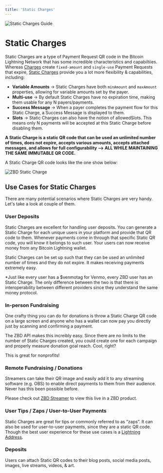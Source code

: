 ```yaml
---
title: 'Static Charges'
---
```


<Frame type="glass" caption="Static Charges Guide">
  <img src="/img/r91FYxM.png" alt="Static Charges Guide" />
</Frame>
<br />

# Static Charges

Static Charges are a type of Payment Request QR code in the Bitcoin Lightning Network that has some incredible characteristics and capabiltiies. Whereas [Charges](/api-reference/charges/create) create `fixed-amount` and `single-use` Payment Requests that expire, [Static Charges](/api-reference/static-charges/create) provide you a lot more flexibility & capabilities, including:

*   **Variable Amounts** -> Static Charges have both `minAmount` and `maxAmount` properties, allowing for variable amounts set by the payer.
*   **Multi-use** -> By default Static Charges have no expiration time, making them usable for any N payers/payments.
*   **Success Message** -> When a payer completes the payment flow for this Static Charge, a Success Message is displayed to them.
*   **Slots** -> Static Charges can also have the notion of allowedSlots. This means only N payments will be accepted at this Static Charge before disabling them.

**A Static Charge is a static QR code that can be used an unlimited number of times, does not expire, accepts various amounts, accepts attached messages, and allows for full configurability --> ALL WHILE MAINTAINING THE SAME IMMUTABLE QR CODE.**

A Static Charge QR code looks like the one show below:

<Frame type="glass" caption="ZBD Static Charge">
  <img src="/img/static-charge.jpeg" alt="ZBD Static Charge" />
</Frame>
<br />

## Use Cases for Static Charges[​](#use-cases-for-static-charges "Direct link to heading")

There are many potential scenarios where Static Charges are very handy. Let's take a look at couple of them.

### User Deposits[​](#user-deposits "Direct link to heading")

Static Charges are excellent for handling user deposits. You can generate a Static Charge for each unique users in your platform and provide that QR code to them. Whenever payments come in through that specific Static QR code, you will know it belongs to such user. Your users can now receive money from any Bitcoin Lightning wallet.

Static Charges can be set up such that they can be used an unlimited number of times and they do not expire. It makes receiving payments extremely easy.

\*Just like every user has a $venmotag for Venmo, every ZBD user has an Static Charge. The only difference between the two is that there is interoperability between different providers since they understand the same money protocol.

### In-person Fundraising[​](#in-person-fundraising "Direct link to heading")

One crafty thing you can do for donations is throw a Static Charge QR code on a large screen and anyone who has a wallet can now pay you directly just by scanning and confirming a payment.

The ZBD API makes this increibly easy. Since there are no limits to the number of Static Charges created, you could create one for each campaign and properly measure donation goal reach. Cool, right?

This is great for nonprofits!

### Remote Fundraising / Donations[​](#remote-fundraising--donations "Direct link to heading")

Streamers can take their QR image and easily add it to any streaming software (e.g. OBS) to enable direct payments to them from their audience. Never has this been possible before.

Please check out [ZBD Streamer](https://streamer.zebedee.io) to view this live in a ZBD product.

### User Tips / Zaps / User-to-User Payments[​](#user-tips--zaps--user-to-user-payments "Direct link to heading")

Static Charges are great for tips or commonly referred to as “zaps”. It can also be used for user-to-user payments, since they are a static QR code. Though the best user experience for these use cases is a [Lightning Address](/api-reference/lightning-address/send).

### Deposits[​](#deposits "Direct link to heading")

Users can attach Static QR codes to their blog posts, social media posts, images, live streams, videos, & art.